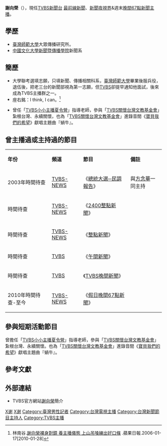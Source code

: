 {{Multiple issues|
{{BLPsources|time=2022-02-11T03:31:36+00:00}}
{{Refimprove|time=2022-02-11T03:31:36+00:00}}
}}
{{主播資訊
| 主播頭銜     = [[TVBS新聞台|TVBS新聞台]]最前線新聞主播<br/>TVBS新聞台新聞夜視界主播<br/>TVBS新聞台週末晚間67點新聞主播
| 主播姓名     = 謝向榮
| 主播英文名字 = 
| 主播出生年分 = 
| 主播出生日期 = {{birth_date_and_age|1971|5|24}}
| 星座         = [[雙子座|雙子座]]
| 主播逝世年分 = 
| 主播逝世日期 = 
| 主播照片檔案 = 
| 主播照片尺寸 = 
| 主播照片圖說 =
| 國籍         = {{ROC}}
| 籍貫         = 
| 出生地       = {{TWN}}
| 逝世地       = 
| 最高學歷     = [[臺灣師範大學|臺灣師範大學]]大眾傳播研究所
| 暱稱         = 
| 綽號         = 
| 血型         =Ｏ型
| 身高         = 
| 體重         = 
| 婚姻狀況     =未婚 
| 配偶         = 
| 信仰宗教     = 
| 官方網站     = 
| 備註         = 
|}}

'''謝向榮'''（{{bd|1971年|5月24日||}}），現任[[TVBS新聞台|TVBS新聞台]] [[最前線新聞|最前線新聞]]、[[新聞夜視界|新聞夜視界]]&週末[[晚間67點新聞|晚間67點新聞]][[新聞主播|主播]]。

==學歷==
*[[臺灣師範大學|臺灣師範大學]]大眾傳播研究所。
*[[中國文化大學新聞暨傳播學院|中國文化大學新聞暨傳播學院]]新聞系

==簡歷==
*大學聯考選填志願，只填新聞、傳播相關科系，[[臺灣師範大學|臺灣師範大學]]畢業後服兵役，退伍後，把老三台的新聞部視為第一志願，但[[TVBS|TVBS]]卻提早通知他面試，後來成為TVBS主播群之一。
*座右銘：I think, I can。<ref>林南谷.[https://tw.entertainment.appledaily.com/daily/20060117/2341168/ 謝向榮裸身對鏡 養主播儀態 上山吊嗓練出好口條] {{Wayback|url=https://tw.entertainment.appledaily.com/daily/20060117/2341168/ |date=20180803115655 }}.蘋果日報.2006-01-17[2010-01-28]</ref>

*曾任「[[TVBS小小主播夏令營|TVBS小小主播夏令營]]」指導老師，參與「[[TVBS關懷台灣文教基金會|TVBS關懷台灣文教基金會]]」紮根台灣、永續關懷，也為「[[TVBS關懷台灣文教基金會|TVBS關懷台灣文教基金會]]」進錄音間《[[寶貝我們的希望|寶貝我們的希望]]》獻唱主題曲『蝸牛』。

==曾主播過或主持過的節目==
{{dynamic list}}
{|class="wikitable"
|- style="background:snow; color:black" align=center
|'''年份'''||'''頻道'''||'''節目'''||'''備註'''
|-----
|2003年時間待查||[[TVBS-NEWS|TVBS-NEWS]]||《[[總統大選─民調報告|總統大選─民調報告]]》||與[[方念華|方念華]]一同主持
|-----
|時間待查||[[TVBS-NEWS|TVBS-NEWS]]||《[[2400整點新聞|2400整點新聞]]》||
|-----
|時間待查||[[TVBS-NEWS|TVBS-NEWS]]||《[[整點新聞|整點新聞]]》||
|-----
|時間待查||[[TVBS_(頻道)|TVBS]] ||《[[午間新聞|午間新聞]]》||
|-----
|時間待查||[[TVBS_(頻道)|TVBS]]||《[[TVBS晚間新聞|TVBS晚間新聞]]》||
|-----
|2010年時間待查-至今||[[TVBS-NEWS|TVBS-NEWS]]||《[[假日晚間67點新聞|假日晚間67點新聞]]》||
|}

==參與短期活動節目==
曾擔任「[[TVBS小小主播夏令營|TVBS小小主播夏令營]]」指導老師，參與「[[TVBS關懷台灣文教基金會|TVBS關懷台灣文教基金會]]」紮根台灣、永續關懷。也為「[[TVBS關懷台灣文教基金會|TVBS關懷台灣文教基金會]]」進錄音間《[[寶貝我們的希望|寶貝我們的希望]]》獻唱主題曲『蝸牛』。

==參考文獻==
{{Reflist}}

==外部連結==
*TVBS官方網站[http://www.tvbs.com.tw/anchor/hsieh-hsiang-jung 謝向榮]{{Wayback|url=http://www.tvbs.com.tw/anchor/hsieh-hsiang-jung |date=20180808144717 }}簡介


[[Category:國立臺灣師範大學校友|X谢]]
[[Category:中國文化大學校友|X谢]]
[[Category:臺灣男性記者|Category:臺灣男性記者]]
[[Category:台灣電視主播|Category:台灣電視主播]]
[[Category:台灣新聞節目主持人|Category:台灣新聞節目主持人]]
[[Category:TVBS主播|Category:TVBS主播]]